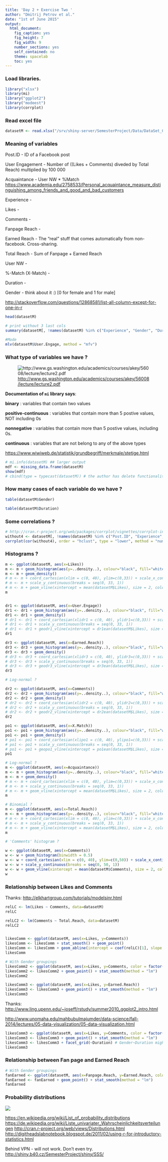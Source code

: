 ```yaml
---
title: 'Day 2 + Exercise Two '
author: "Dmitrij Petrov et al."
date: "1st of June 2015"
output:
  html_document:
    fig_caption: yes
    fig_height: 7
    fig_width: 9
    number_sections: yes
    self_contained: no
    theme: spacelab
    toc: yes
---
```



### Load libraries.

```r
library("xlsx")
library(mi)
library("ggplot2")
library("modeest")
library(corrplot)
```

### Read excel file

```r
datasetM <- read.xlsx("/srv/shiny-server/SemesterProject/Data/DataSet_01.xlsx", sheetIndex = 1, endRow=277)

```

### Meaning of variables

Post.ID - ID of a Facebook post

User Engagement - Number of ((Likes + Comments) diveded by Total Reach) multiplied by 100 000

Acquaintance - User NW *	%Match
 <https://www.academia.edu/2758533/Personal_acquaintance_measure_distinguishing_among_friends_and_good_and_bad_customers>
 
Experience - 

Likes -

Comments -

Fanpage Reach -

Earned Reach - The "real" stuff that comes automatically from non-facebook. Cross-sharing. 

Total Reach - Sum of Fanpage + Earned Reach

User NW - 

%-Match (X-Match) - 

Duration - 

Gender - think about it :) [0 for female and 1 for male]


<http://stackoverflow.com/questions/12868581/list-all-column-except-for-one-in-r>

```r
head(datasetM)

# print without 3 last cols
summary(datasetM[, !names(datasetM) %in% c("Experience", "Gender", "Duration")])
```

```r
#Mode
mlv(datasetM$User.Engage, method = "mfv")
```


### What type of variables we have ?

![<http://www.gs.washington.edu/academics/courses/akey/56008/lecture/lecture2.pdf>](pictures/typesofData.png)

**Documentation of `mi` library says**:

**binary** :  	variables that contain two values

**positive-continuous** : variables that contain more than 5 postive values, NOT including 0s

**nonnegative** :  	variables that contain more than 5 postive values, including 0s.

**continuous** : 	variables that are not belong to any of the above types


<https://www.wiwiweb.de/statistik/grundbegriff/merkmale/stetige.html>

```r
# mi.info(datasetM) ## larger output
mdf <- missing_data.frame(datasetM)
show(mdf)
# cbind(type = typecast(datasetM)) # the author has delete functionality in the new version. 

```

### How many cases of each variable do we have ? 

```r
table(datasetM$Gender)

table(datasetM$Duration)
```

### Some correlations ?

```r
# http://cran.r-project.org/web/packages/corrplot/vignettes/corrplot-intro.html
without4 <- datasetM[, !names(datasetM) %in% c("Post.ID", "Experience", "Gender", "Duration")]
corrplot(cor(without4), order = "hclust", type = "lower", method = "number")
```


### Histograms ?

```r
m <- ggplot(datasetM, aes(x=Likes))
m <- m + geom_histogram(aes(y=..density..), colour="black", fill="white")
m <- m + geom_density()
# m <- m + coord_cartesian(xlim = c(0, 40), ylim=c(0,33)) + scale_x_continuous(breaks = seq(0, 40, 1)) 
# m <- m + scale_y_continuous(breaks = seq(0, 33, 1)) 
# m <- m + geom_vline(xintercept = mean(datasetM$Likes), size = 2, colour = "red")
m


dr1 <- ggplot(datasetM, aes(x=User.Engage))
dr1 <- dr1 + geom_histogram(aes(y=..density..), colour="black", fill="white")
dr1 <- dr1 + geom_density()
# dr1 <- dr1 + coord_cartesian(xlidr1 = c(0, 40), ylidr1=c(0,33)) + scale_x_continuous(breaks = seq(0, 40, 1)) 
# dr1 <- dr1 + scale_y_continuous(breaks = seq(0, 33, 1))
# dr1 <- dr1 + geodr1_vline(xintercept = dr1ean(datasetM$Likes), size = 2, colour = "red")
dr1

dr3 <- ggplot(datasetM, aes(x=Earned.Reach))
dr3 <- dr3 + geom_histogram(aes(y=..density..), colour="black", fill="white")
dr3 <- dr3 + geom_density()
# dr3 <- dr3 + coord_cartesian(xlidr3 = c(0, 40), ylidr3=c(0,33)) + scale_x_continuous(breaks = seq(0, 40, 1)) 
# dr3 <- dr3 + scale_y_continuous(breaks = seq(0, 33, 1))
# dr3 <- dr3 + geodr3_vline(xintercept = dr3ean(datasetM$Likes), size = 2, colour = "red")
dr3

```

```r

# Log-normal ?

dr2 <- ggplot(datasetM, aes(x=Comments))
dr2 <- dr2 + geom_histogram(aes(y=..density..), colour="black", fill="white")
dr2 <- dr2 + geom_density()
# dr2 <- dr2 + coord_cartesian(xlidr2 = c(0, 40), ylidr2=c(0,33)) + scale_x_continuous(breaks = seq(0, 40, 1)) 
# dr2 <- dr2 + scale_y_continuous(breaks = seq(0, 33, 1))
# dr2 <- dr2 + geodr2_vline(xintercept = dr2ean(datasetM$Likes), size = 2, colour = "red")
dr2
```


```r
po1 <- ggplot(datasetM, aes(x=X.Match))
po1 <- po1 + geom_histogram(aes(y=..density..), colour="black", fill="white")
po1 <- po1 + geom_density()
# po1 <- po1 + coord_cartesian(xlipo1 = c(0, 40), ylipo1=c(0,33)) + scale_x_continuous(breaks = seq(0, 40, 1)) 
# po1 <- po1 + scale_y_continuous(breaks = seq(0, 33, 1))
# po1 <- po1 + geopo1_vline(xintercept = po1ean(datasetM$Likes), size = 2, colour = "red")
po1
```


```r
# Log-normal ? 
m <- ggplot(datasetM, aes(x=Acquaintance))
m <- m + geom_histogram(aes(y=..density..), colour="black", fill="white")
m <- m + geom_density()
# m <- m + coord_cartesian(xlim = c(0, 40), ylim=c(0,33)) + scale_x_continuous(breaks = seq(0, 40, 1)) 
# m <- m + scale_y_continuous(breaks = seq(0, 33, 1))
# m <- m + geom_vline(xintercept = mean(datasetM$Likes), size = 2, colour = "red")
m
```



```r
# Binomial ?
m <- ggplot(datasetM, aes(x=Total.Reach))
m <- m + geom_histogram(aes(y=..density..), colour="black", fill="white") + geom_density()
# m <- m + coord_cartesian(xlim = c(0, 40), ylim=c(0,33)) + scale_x_continuous(breaks = seq(0, 40, 1)) 
# m <- m + scale_y_continuous(breaks = seq(0, 33, 1))
# m <- m + geom_vline(xintercept = mean(datasetM$Likes), size = 2, colour = "red")
m
```



```r
# 'Comments' histogram ?

w <- ggplot(datasetM, aes(x=Comments))
w <- w + geom_histogram(binwidth = 0.5)
w <- w + coord_cartesian(xlim = c(0, 40), ylim=c(0,50)) + scale_x_continuous(breaks = seq(0, 40, 1))
w <- w + scale_y_continuous(breaks = seq(0, 50, 1))
w <- w + geom_vline(xintercept = mean(datasetM$Comments), size = 2, colour = "red")
w
```

### Relationship between Likes and Comments

Thanks: <http://elkhartgroup.com/tutorials/modelsinr.html>

```r
relLC <- lm(Likes ~ Comments, data=datasetM)
relLC

relLC2 <- lm(Comments ~ Total.Reach, data=datasetM)
relLC2


likesComm <- ggplot(datasetM, aes(x=Likes, y=Comments))
likesComm <- likesComm + stat_smooth() + geom_point()
likesComm <- likesComm + geom_abline(intercept = coef(relLC)[1], slope = coef(relLC)[2])
likesComm

# With Gender groupings
likesComm2 <- ggplot(datasetM, aes(x=Likes, y=Comments, color = factor(Gender)))
likesComm2 <- likesComm2 + geom_point() + stat_smooth(method = "lm")
likesComm2

likesComm3 <- ggplot(datasetM, aes(x=Likes, y=Earned.Reach))
likesComm3 <- likesComm3 + geom_point() + stat_smooth(method = "lm")
likesComm3

```

Thanks: <http://www.ling.upenn.edu/~joseff/rstudy/summer2010_ggplot2_intro.html>

<http://www.unomaha.edu/mahbubulmajumder/data-science/fall-2014/lectures/05-data-visualization/05-data-visualization.html>

```r
likesComm3 <- ggplot(datasetM, aes(x=Likes, y=Comments, color = factor(Gender)))
likesComm3 <- likesComm3 + geom_point() + stat_smooth(method = "lm")
likesComm3 <- likesComm3 + facet_grid(~Duration) # Gender~Duration might be better too
likesComm3
```

### Relationship between Fan page and Earned Reach


```r
# With Gender groupings
fanEarned <- ggplot(datasetM, aes(x=Fanpage.Reach, y=Earned.Reach, color = factor(Gender)))
fanEarned <- fanEarned + geom_point() + stat_smooth(method = "lm")
fanEarned
```


### Probability distributions

![](https://2.bp.blogspot.com/-SpjgitfNMb0/TteevRR_Y2I/AAAAAAAAAFQ/IZgd32z2AI8/s1600/distributions.png)

<https://en.wikipedia.org/wiki/List_of_probability_distributions>
<https://de.wikipedia.org/wiki/Liste_univariater_Wahrscheinlichkeitsverteilungen>
<http://cran.r-project.org/web/views/Distributions.html>
<http://digitheadslabnotebook.blogspot.de/2011/02/using-r-for-introductory-statistics.html>

Behind VPN - will not work. Don't even try.
<http://shiny.b40.cz/SemesterProject/shiny/SSS/>











